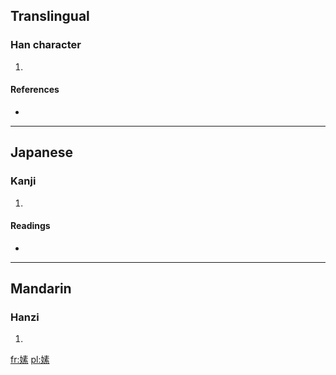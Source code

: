 ==Translingual==

===Han character===
{{Han char|rn=38|rad=女|as=10|sn=13|four=4549<sub>3</sub>|canj=女手一火 (VQMF)|ids=⿰[[女]][[素]]}}

# {{defn|Han|sort=女10}}

====References====
* {{Han ref|kx=0269.040|dkj=06613|hdz=21070.080|uh=5ACA|ud=23242|bh=DD42|bd=56642}}

----

==Japanese==

===Kanji===
{{ja-kanji|grade=|rs=女10}}

# {{defn|lang=ja|sort=女10}}

====Readings====
* {{ja-readings|on=[[そ]] (so)|kun=}}

----

==Mandarin==

===Hanzi===
{{cmn-hanzi|pin=[[sù]] ([[su4]])|wg=su<sup>4</sup>}}

# {{defn|lang=cmn|sort=女10}}

[[fr:嫊]]
[[pl:嫊]]
